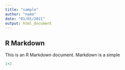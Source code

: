 ```yaml
---
title: "sample"
author: "name"
date: "01/01/2021"
output: html_document
---
```


## R Markdown

This is an R Markdown document. Markdown is a simple
```r
1+2
```